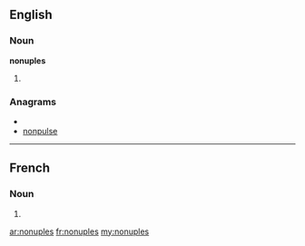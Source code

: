 ==English==

===Noun===
'''nonuples'''

# {{plural of|[[nonuple]]}}

===Anagrams===
* {{alphagram|elnnopsu}}
* [[nonpulse#English|nonpulse]]

----

==French==

===Noun===
{{infl|fr|plural}} {{m|p}}

# {{plural of|nonuple|lang=French}}

[[ar:nonuples]]
[[fr:nonuples]]
[[my:nonuples]]